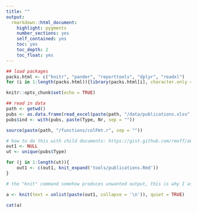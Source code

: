 ```yaml
---
title: ""
output: 
  rmarkdown::html_document:
    highlight: pygments
    number_sections: yes
    self_contained: yes
    toc: yes
    toc_depth: 2
    toc_float: yes
---
```


```r
## load packages
packs.html <- c("knitr", "pander", "reporttools", "dplyr", "readxl")
for (i in 1:length(packs.html)){library(packs.html[i], character.only = TRUE)}

knitr::opts_chunk$set(echo = TRUE)

## read in data
path <- getwd()
pubs <- as.data.frame(read_excel(paste(path, "/data/publications.xlsx", sep = ""), col_types = NULL))
pubs$ind <- with(pubs, paste(Type, Nr, sep = ""))

source(paste(path, "/functions/colFmt.r", sep = ""))
```

```r
# how to do this with child documents: https://gist.github.com/rmoff/a043676a2f084b81a434
out1 <- NULL
ut <- unique(pubs$Type)

for (j in 1:length(ut)){
    out1 <- c(out1, knit_expand('tools/publications.Rmd'))
}

# the "knit" command somehow produces unwanted output, this is why I assign its output to a and use a separate chunk to display a

a <- knit(text = unlist(paste(out1, collapse = '\n')), quiet = TRUE)
```

```r
cat(a)
```

